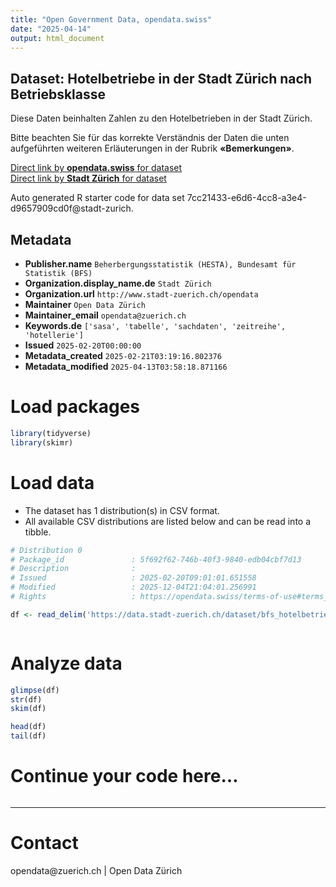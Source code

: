 ```yaml
---
title: "Open Government Data, opendata.swiss"
date: "2025-04-14"
output: html_document
---
```


## Dataset: Hotelbetriebe in der Stadt Zürich nach Betriebsklasse

Diese Daten beinhalten Zahlen zu den Hotelbetrieben in der Stadt Zürich.

Bitte beachten Sie für das korrekte Verständnis der Daten die unten aufgeführten weiteren Erläuterungen in der Rubrik **«Bemerkungen»**.


[Direct link by **opendata.swiss** for dataset](https://opendata.swiss/de/dataset/hotelbetriebe-in-der-stadt-zurich)<br>
[Direct link by **Stadt Zürich** for dataset](https://data.stadt-zuerich.ch/dataset/bfs_hotelbetriebe_stadt_zuerich_od1101)

Auto generated R starter code for data set 7cc21433-e6d6-4cc8-a3e4-d9657909cd0f@stadt-zurich.

## Metadata

- **Publisher.name** `Beherbergungsstatistik (HESTA), Bundesamt für Statistik (BFS)`
- **Organization.display_name.de** `Stadt Zürich`
- **Organization.url** `http://www.stadt-zuerich.ch/opendata`
- **Maintainer** `Open Data Zürich`
- **Maintainer_email** `opendata@zuerich.ch`
- **Keywords.de** `['sasa', 'tabelle', 'sachdaten', 'zeitreihe', 'hotellerie']`
- **Issued** `2025-02-20T00:00:00`
- **Metadata_created** `2025-02-21T03:19:16.802376`
- **Metadata_modified** `2025-04-13T03:58:18.871166`


# Load packages

```r

library(tidyverse)
library(skimr)

```

# Load data

-   The dataset has 1 distribution(s) in CSV format.
-   All available CSV distributions are listed below and can be read into a tibble.

```r

# Distribution 0
# Package_id               : 5f692f62-746b-40f3-9840-edb04cbf7d13
# Description              : 
# Issued                   : 2025-02-20T09:01:01.651558
# Modified                 : 2025-12-04T21:04:01.256991
# Rights                   : https://opendata.swiss/terms-of-use#terms_open

df <- read_delim('https://data.stadt-zuerich.ch/dataset/bfs_hotelbetriebe_stadt_zuerich_od1101/download/WIR110OD1101.csv')



```

# Analyze data

```r

glimpse(df)
str(df)
skim(df)

head(df)
tail(df)

```

# Continue your code here...

```r

```

------------------------------------------------------------------------

# Contact

opendata@zuerich.ch | Open Data Zürich

